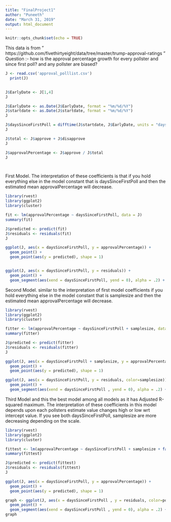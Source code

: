 ```yaml
---
title: "FinalProject1"
author: "Puneeth"
date: "March 31, 2019"
output: html_document
---
```


```r
knitr::opts_chunk$set(echo = TRUE)
```



This data is from " https://github.com/fivethirtyeight/data/tree/master/trump-approval-ratings "
Question :- how is the approval percentage growth for every pollster and since first poll? and any pollster are biased?

```r
J <- read.csv('approval_polllist.csv')
  print(J)
  

J$EarlyDate <- J[1,4]
J

J$EarlyDate <- as.Date(J$EarlyDate, format = "%m/%d/%Y")
J$startdate <- as.Date(J$startdate, format = "%m/%d/%Y")
J

J$daysSinceFirstPoll = difftime(J$startdate, J$EarlyDate, units = "days")
J

J$total <- J$approve + J$disapprove
J

J$approvalPercentage <- J$approve / J$total
J




```


First Model. The interpretation of these coefficients is that if you hold everything else in the model constant that is daysSinceFirstPoll and then the estimated mean approvalPercentage will decrease.
```r
library(rvest)
library(ggplot2)
library(cluster)

fit <- lm(approvalPercentage ~ daysSinceFirstPoll, data = J)
summary(fit)

J$predicted <- predict(fit)   
J$residuals <- residuals(fit) 
J

ggplot(J, aes(x = daysSinceFirstPoll, y = approvalPercentage)) +
  geom_point() +
  geom_point(aes(y = predicted), shape = 1)


ggplot(J, aes(x = daysSinceFirstPoll, y = residuals)) +
  geom_point() +
  geom_segment(aes(xend = daysSinceFirstPoll, yend = 0), alpha = .2) + geom_hline(yintercept = 0)
```



Second Model. similar to the interpretation of first model coefficients if you hold everything else in the model constant that is samplesize and then the estimated mean approvalPercentage will decrease.
```r
library(rvest)
library(ggplot2)
library(cluster)

fitter <- lm(approvalPercentage ~ daysSinceFirstPoll + samplesize, data = J)
summary(fitter)

J$predicted <- predict(fitter)   
J$residuals <- residuals(fitter) 
J

ggplot(J, aes(x = daysSinceFirstPoll + samplesize, y = approvalPercentage)) +
  geom_point() +
  geom_point(aes(y = predicted), shape = 1)

ggplot(J, aes(x = daysSinceFirstPoll, y = residuals, color=samplesize)) +
  geom_point() +
  geom_segment(aes(xend = daysSinceFirstPoll , yend = 0), alpha = .2) + geom_hline(yintercept = 0)
```




Third Model and this the best model among all models as it has Adjusted R-squared maximum. The interpretation of these coefficients in this model depends upon each pollsters estimate value changes high or low wrt intercept value. If you see both daysSinceFirstPoll, samplesize are more decreasing depending on the scale.
```r
library(rvest)
library(ggplot2)
library(cluster)

fittest <- lm(approvalPercentage ~ daysSinceFirstPoll + samplesize + factor(pollster), data = J)
summary(fittest)

J$predicted <- predict(fittest)   
J$residuals <- residuals(fittest) 
J

ggplot(J, aes(x = daysSinceFirstPoll, y = approvalPercentage)) +
  geom_point() +
  geom_point(aes(y = predicted), shape = 1)

graph <- ggplot(J, aes(x = daysSinceFirstPoll , y = residuals, color=pollster))  +
  geom_point() +
  geom_segment(aes(xend = daysSinceFirstPoll , yend = 0), alpha = .2) + geom_hline(yintercept = 0)
graph

```



